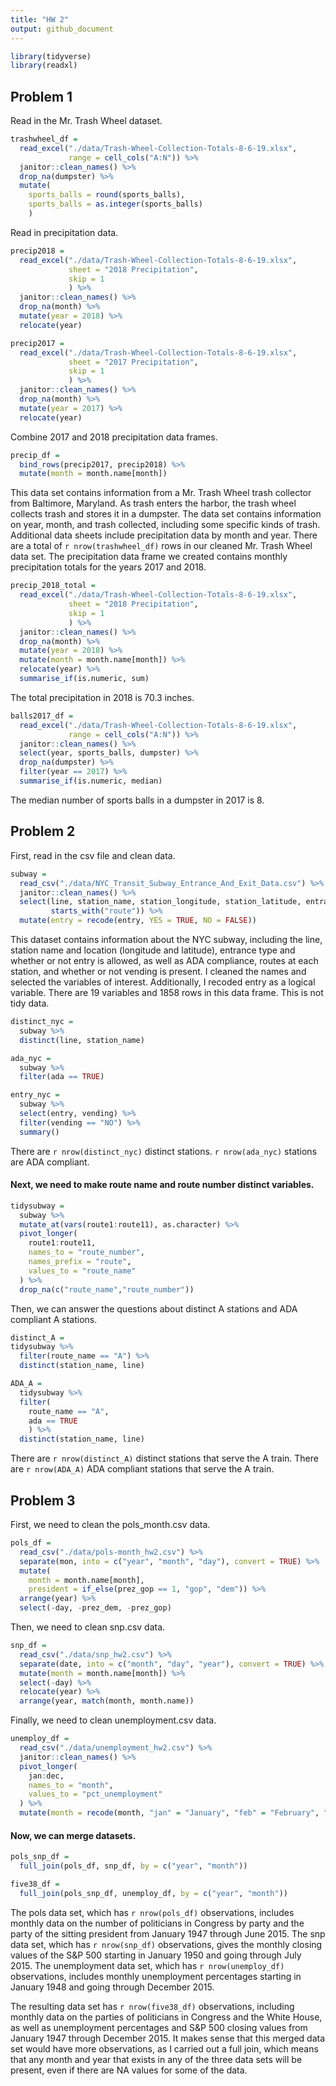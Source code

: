 ```yaml
---
title: "HW 2"
output: github_document
---
```


```r
library(tidyverse)
library(readxl)
```

## Problem 1

Read in the Mr. Trash Wheel dataset.

```r
trashwheel_df = 
  read_excel("./data/Trash-Wheel-Collection-Totals-8-6-19.xlsx",
             range = cell_cols("A:N")) %>% 
  janitor::clean_names() %>% 
  drop_na(dumpster) %>% 
  mutate(
    sports_balls = round(sports_balls),
    sports_balls = as.integer(sports_balls)
    )
```

Read in precipitation data.

```r
precip2018 = 
  read_excel("./data/Trash-Wheel-Collection-Totals-8-6-19.xlsx", 
             sheet = "2018 Precipitation",
             skip = 1
             ) %>% 
  janitor::clean_names() %>% 
  drop_na(month) %>% 
  mutate(year = 2018) %>% 
  relocate(year) 
```

```r
precip2017 = 
  read_excel("./data/Trash-Wheel-Collection-Totals-8-6-19.xlsx", 
             sheet = "2017 Precipitation",
             skip = 1
             ) %>% 
  janitor::clean_names() %>% 
  drop_na(month) %>% 
  mutate(year = 2017) %>% 
  relocate(year)
```

Combine 2017 and 2018 precipitation data frames.

```r
precip_df = 
  bind_rows(precip2017, precip2018) %>% 
  mutate(month = month.name[month])
```

This data set contains information from a Mr. Trash Wheel trash collector from Baltimore, Maryland. As trash enters the harbor, the trash wheel collects trash and stores it in a dumpster. The data set contains information on year, month, and trash collected, including some specific kinds of trash. Additional data sheets include precipitation data by month and year. There are a total of `r nrow(trashwheel_df)` rows in our cleaned Mr. Trash Wheel data set.
The precipitation data frame we created contains monthly precipitation totals for the years 2017 and 2018.

```r
precip_2018_total = 
  read_excel("./data/Trash-Wheel-Collection-Totals-8-6-19.xlsx", 
             sheet = "2018 Precipitation",
             skip = 1
             ) %>% 
  janitor::clean_names() %>% 
  drop_na(month) %>% 
  mutate(year = 2018) %>% 
  mutate(month = month.name[month]) %>% 
  relocate(year) %>% 
  summarise_if(is.numeric, sum)
```

The total precipitation in 2018 is 70.3 inches.

```r
balls2017_df = 
  read_excel("./data/Trash-Wheel-Collection-Totals-8-6-19.xlsx",
             range = cell_cols("A:N")) %>% 
  janitor::clean_names() %>% 
  select(year, sports_balls, dumpster) %>% 
  drop_na(dumpster) %>% 
  filter(year == 2017) %>% 
  summarise_if(is.numeric, median)
```

The median number of sports balls in a dumpster in 2017 is 8.

## Problem 2

First, read in the csv file and clean data.

```r
subway = 
  read_csv("./data/NYC_Transit_Subway_Entrance_And_Exit_Data.csv") %>% 
  janitor::clean_names() %>% 
  select(line, station_name, station_longitude, station_latitude, entrance_type, entry, vending, ada,
         starts_with("route")) %>% 
  mutate(entry = recode(entry, YES = TRUE, NO = FALSE))
```

This dataset contains information about the NYC subway, including the line, station name and location (longitude and latitude), entrance type and whether or not entry is allowed, as well as ADA compliance, routes at each station, and whether or not vending is present. I cleaned the names and selected the variables of interest. Additionally, I recoded entry as a logical variable. There are 19 variables and 1858 rows in this data frame. This is not tidy data.

```r
distinct_nyc = 
  subway %>% 
  distinct(line, station_name)

ada_nyc = 
  subway %>% 
  filter(ada == TRUE)

entry_nyc = 
  subway %>% 
  select(entry, vending) %>% 
  filter(vending == "NO") %>% 
  summary()
```

There are `r nrow(distinct_nyc)` distinct stations. `r nrow(ada_nyc)` stations are ADA compliant. 

#### Next, we need to make route name and route number distinct variables.

```r
tidysubway =
  subway %>% 
  mutate_at(vars(route1:route11), as.character) %>% 
  pivot_longer(
    route1:route11,
    names_to = "route_number",
    names_prefix = "route",
    values_to = "route_name"
  ) %>% 
  drop_na(c("route_name","route_number")) 
```

Then, we can answer the questions about distinct A stations and ADA compliant A stations.

```r
distinct_A = 
tidysubway %>% 
  filter(route_name == "A") %>% 
  distinct(station_name, line)

ADA_A = 
  tidysubway %>% 
  filter(
    route_name == "A",
    ada == TRUE
    ) %>% 
  distinct(station_name, line)
```

There are `r nrow(distinct_A)` distinct stations that serve the A train. There are `r nrow(ADA_A)` ADA compliant stations that serve the A train.

## Problem 3

First, we need to clean the pols_month.csv data.

```r
pols_df = 
  read_csv("./data/pols-month_hw2.csv") %>% 
  separate(mon, into = c("year", "month", "day"), convert = TRUE) %>% 
  mutate(
    month = month.name[month],
    president = if_else(prez_gop == 1, "gop", "dem")) %>% 
  arrange(year) %>% 
  select(-day, -prez_dem, -prez_gop)
```

Then, we need to clean snp.csv data.

```r
snp_df = 
  read_csv("./data/snp_hw2.csv") %>% 
  separate(date, into = c("month", "day", "year"), convert = TRUE) %>% 
  mutate(month = month.name[month]) %>% 
  select(-day) %>% 
  relocate(year) %>% 
  arrange(year, match(month, month.name))
```

Finally, we need to clean unemployment.csv data.

```r
unemploy_df = 
  read_csv("./data/unemployment_hw2.csv") %>% 
  janitor::clean_names() %>% 
  pivot_longer(
    jan:dec,
    names_to = "month",
    values_to = "pct_unemployment"
  ) %>% 
  mutate(month = recode(month, "jan" = "January", "feb" = "February", "mar" = "March", "apr" = "April", "may" = "May", "jun"= "June", "jul" = "July", "aug" = "August", "sep" = "September", "oct" = "October", "nov" = "November", "dec" = "December"))
```

#### Now, we can merge datasets.

```r
pols_snp_df = 
  full_join(pols_df, snp_df, by = c("year", "month"))

five38_df = 
  full_join(pols_snp_df, unemploy_df, by = c("year", "month"))
```

The pols data set, which has `r nrow(pols_df)` observations, includes monthly data on the number of politicians in Congress by party and the party of the sitting president from January 1947 through June 2015. The snp data set, which has `r nrow(snp_df)` observations, gives the monthly closing values of the S&P 500 starting in January 1950 and going through July 2015. The unemployment data set, which has `r nrow(unemploy_df)` observations, includes monthly unemployment percentages starting in January 1948 and going through December 2015.

The resulting data set has `r nrow(five38_df)` observations, including monthly data on the parties of politicians in Congress and the White House, as well as unemployment percentages and S&P 500 closing values from January 1947 through December 2015. It makes sense that this merged data set would have more observations, as I carried out a full join, which means that any month and year that exists in any of the three data sets will be present, even if there are NA values for some of the data.

